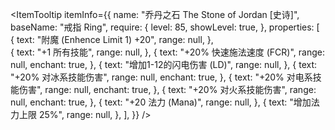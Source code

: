 
<ItemTooltip
  itemInfo={{
    name: "乔丹之石 The Stone of Jordan [史诗]",
    baseName: "戒指 Ring",
    require: {
      level: 85,
      showLevel: true,
    },
    properties: [
      {
        text: "附魔 (Enhence Limit 1) +20",
        range: null,
      },      
      {
        text: "+1 所有技能",
        range: null,
      },
      {
        text: "+20% 快速施法速度 (FCR)",
        range: null,
        enchant: true,
      },
      {
        text: "增加1-12的闪电伤害 (LD)",
        range: null,
      },
      {
        text: "+20% 对冰系技能伤害",
        range: null,
        enchant: true,
      },
      {
        text: "+20% 对电系技能伤害",
        range: null,
        enchant: true,
      },
      {
        text: "+20% 对火系技能伤害",
        range: null,
        enchant: true,
      },
      {
        text: "+20 法力 (Mana)",
        range: null,
      },
      {
        text: "增加法力上限 25%",
        range: null,
      },
    ],
  }}
/>
